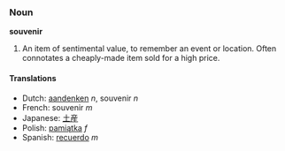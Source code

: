===Noun===
'''souvenir'''

# An item of sentimental value, to remember an event or location.  Often connotates a cheaply-made item sold for a high price.

====Translations====
*Dutch: [[aandenken]] ''n'', souvenir ''n''
*French: souvenir ''m''
*Japanese: [[土産]]
*Polish: [[pamiątka]] ''f''
*Spanish: [[recuerdo]] ''m''